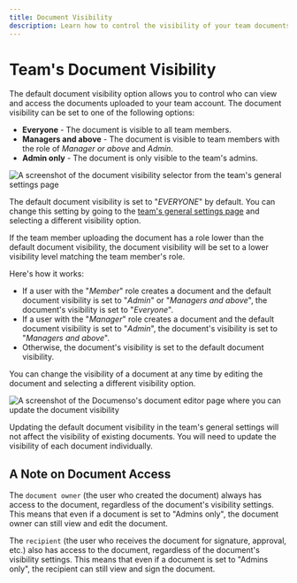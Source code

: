 ```yaml
---
title: Document Visibility
description: Learn how to control the visibility of your team documents.
---
```



# Team's Document Visibility

The default document visibility option allows you to control who can view and access the documents uploaded to your team account. The document visibility can be set to one of the following options:

- **Everyone** - The document is visible to all team members.
- **Managers and above** - The document is visible to team members with the role of _Manager or above_ and _Admin_.
- **Admin only** - The document is only visible to the team's admins.

![A screenshot of the document visibility selector from the team's general settings page](/teams/team-general-settings-document-visibility-select.webp)

The default document visibility is set to "_EVERYONE_" by default. You can change this setting by going to the [team's general settings page](/users/teams/general-settings) and selecting a different visibility option.

<Callout type="warning">
  If the team member uploading the document has a role lower than the default document visibility,
  the document visibility will be set to a lower visibility level matching the team member's role.
</Callout>

Here's how it works:

- If a user with the "_Member_" role creates a document and the default document visibility is set to "_Admin_" or "_Managers and above_", the document's visibility is set to "_Everyone_".
- If a user with the "_Manager_" role creates a document and the default document visibility is set to "_Admin_", the document's visibility is set to "_Managers and above_".
- Otherwise, the document's visibility is set to the default document visibility.

You can change the visibility of a document at any time by editing the document and selecting a different visibility option.

![A screenshot of the Documenso's document editor page where you can update the document visibility](/teams/document-visibility-settings.webp)

<Callout type="warning">
  Updating the default document visibility in the team's general settings will not affect the
  visibility of existing documents. You will need to update the visibility of each document
  individually.
</Callout>

## A Note on Document Access

The `document owner` (the user who created the document) always has access to the document, regardless of the document's visibility settings. This means that even if a document is set to "Admins only", the document owner can still view and edit the document.

The `recipient` (the user who receives the document for signature, approval, etc.) also has access to the document, regardless of the document's visibility settings. This means that even if a document is set to "Admins only", the recipient can still view and sign the document.
